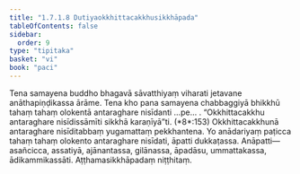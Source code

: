 ```yaml
---
title: "1.7.1.8 Dutiyaokkhittacakkhusikkhāpada"
tableOfContents: false
sidebar:
  order: 9
type: "tipitaka"
basket: "vi"
book: "paci"
---
```



<DynamicBreadcrumb />

<Division number="583" book="paci">

<Paragraph number="1720" book="paci">
Tena samayena buddho bhagavā sāvatthiyaṃ viharati jetavane anāthapiṇḍikassa ārāme. Tena kho pana samayena chabbaggiyā bhikkhū tahaṃ tahaṃ olokentā antaraghare nisīdanti …pe… .
</Paragraph>

<Paragraph number="1721" book="paci">
<Emphasis>“Okkhittacakkhu antaraghare nisīdissāmīti sikkhā karaṇīyā”</Emphasis>ti. (*8*:<Emphasis>153</Emphasis>)
</Paragraph>

<Paragraph number="1722" book="paci">
Okkhittacakkhunā antaraghare nisīditabbaṃ yugamattaṃ pekkhantena. Yo anādariyaṃ paṭicca tahaṃ tahaṃ olokento antaraghare nisīdati, āpatti dukkaṭassa.
</Paragraph>

<Paragraph number="1723" book="paci">
Anāpatti—  asañcicca, assatiyā, ajānantassa, gilānassa, āpadāsu, ummattakassa, ādikammikassāti.

</Paragraph>
</Division>

<Paragraph number="1724" type="center" book="paci">
Aṭṭhamasikkhāpadaṃ niṭṭhitaṃ.
</Paragraph>